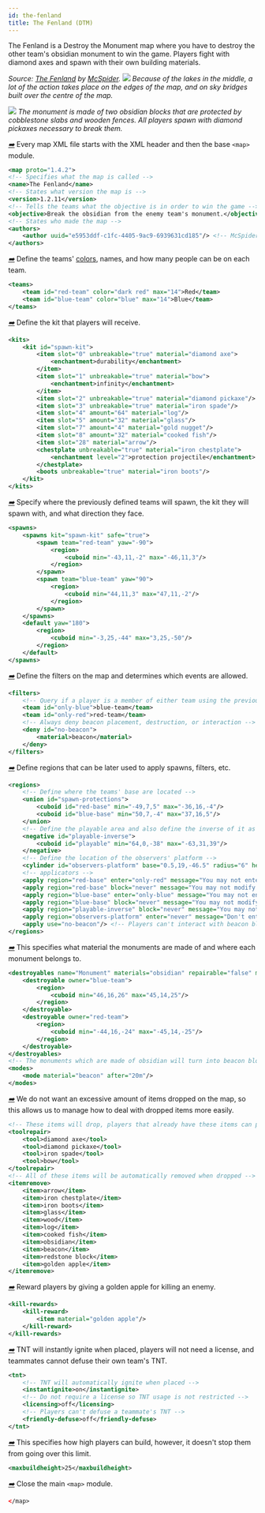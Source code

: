 ```yaml
---
id: the-fenland
title: The Fenland (DTM)
---
```


The Fenland is a Destroy the Monument map where you have to destroy the other team's obsidian monument to win the game.
Players fight with diamond axes and spawn with their own building materials.

_Source: [The Fenland](https://github.com/OvercastCommunity/PublicMaps/blob/main/dtcm/standard/the_fenland) by [McSpider](https://github.com/McSpider).
![](/img/examples/fenland1.png)
Because of the lakes in the middle, a lot of the action takes place on the edges of the map, and on
sky bridges built over the centre of the map._

![](/img/examples/fenland2.png)
_The monument is made of two obsidian blocks that are protected by cobblestone slabs and wooden fences.
All players spawn with diamond pickaxes necessary to break them._

[<i className="icon-right">➡️</i>](/docs/modules/general/main)
Every map XML file starts with the XML header and then the base `<map>` module.

```xml
<map proto="1.4.2">
<!-- Specifies what the map is called -->
<name>The Fenland</name>
<!-- States what version the map is -->
<version>1.2.11</version>
<!-- Tells the teams what the objective is in order to win the game -->
<objective>Break the obsidian from the enemy team's monument.</objective>
<!-- States who made the map -->
<authors>
    <author uuid="e5953ddf-c1fc-4405-9ac9-6939631cd185"/> <!-- McSpider -->
</authors>
```

[<i className="icon-right">➡️</i>](/docs/modules/format/teams)
Define the teams' [colors](/docs/reference/misc/formatting#chatColors), names, and how many people can be on each team.

```xml
<teams>
    <team id="red-team" color="dark red" max="14">Red</team>
    <team id="blue-team" color="blue" max="14">Blue</team>
</teams>
```

[<i className="icon-right">➡️</i>](/docs/modules/gear/kits)
Define the kit that players will receive.

```xml
<kits>
    <kit id="spawn-kit">
        <item slot="0" unbreakable="true" material="diamond axe">
            <enchantment>durability</enchantment>
        </item>
        <item slot="1" unbreakable="true" material="bow">
            <enchantment>infinity</enchantment>
        </item>
        <item slot="2" unbreakable="true" material="diamond pickaxe"/>
        <item slot="3" unbreakable="true" material="iron spade"/>
        <item slot="4" amount="64" material="log"/>
        <item slot="5" amount="32" material="glass"/>
        <item slot="7" amount="4" material="gold nugget"/>
        <item slot="8" amount="32" material="cooked fish"/>
        <item slot="28" material="arrow"/>
        <chestplate unbreakable="true" material="iron chestplate">
            <enchantment level="2">protection projectile</enchantment>
        </chestplate>
        <boots unbreakable="true" material="iron boots"/>
    </kit>
</kits>
```

[<i className="icon-right">➡️</i>](/docs/modules/mechanics/spawns)
Specify where the previously defined teams will spawn, the kit they will spawn with, and what direction they face.

```xml
<spawns>
    <spawns kit="spawn-kit" safe="true">
        <spawn team="red-team" yaw="-90">
            <region>
                <cuboid min="-43,11,-2" max="-46,11,3"/>
            </region>
        </spawn>
        <spawn team="blue-team" yaw="90">
            <region>
                <cuboid min="44,11,3" max="47,11,-2"/>
            </region>
        </spawn>
    </spawns>
    <default yaw="180">
        <region>
            <cuboid min="-3,25,-44" max="3,25,-50"/>
        </region>
    </default>
</spawns>
```

[<i className="icon-right">➡️</i>](/docs/modules/mechanics/filters)
Define the filters on the map and determines which events are allowed.

```xml
<filters>
    <!-- Query if a player is a member of either team using the previously defined team ID -->
    <team id="only-blue">blue-team</team>
    <team id="only-red">red-team</team>
    <!-- Always deny beacon placement, destruction, or interaction -->
    <deny id="no-beacon">
        <material>beacon</material>
    </deny>
</filters>
```

[<i className="icon-right">➡️</i>](/docs/modules/mechanics/regions)
Define regions that can be later used to apply spawns, filters, etc.

```xml
<regions>
    <!-- Define where the teams' base are located -->
    <union id="spawn-protections">
        <cuboid id="red-base" min="-49,7,5" max="-36,16,-4"/>
        <cuboid id="blue-base" min="50,7,-4" max="37,16,5"/>
    </union>
    <!-- Define the playable area and also define the inverse of it as well -->
    <negative id="playable-inverse">
        <cuboid id="playable" min="64,0,-38" max="-63,31,39"/>
    </negative>
    <!-- Define the location of the observers' platform -->
    <cylinder id="observers-platform" base="0.5,19,-46.5" radius="6" height="oo"/>
    <!-- applicators -->
    <apply region="red-base" enter="only-red" message="You may not enter the enemy team's base!"/>
    <apply region="red-base" block="never" message="You may not modify the base!"/>
    <apply region="blue-base" enter="only-blue" message="You may not enter the enemy team's base!"/>
    <apply region="blue-base" block="never" message="You may not modify the base!"/>
    <apply region="playable-inverse" block="never" message="You may not build outside the playing area!"/>
    <apply region="observers-platform" enter="never" message="Don't enter the observers spawn area!"/>
    <apply use="no-beacon"/> <!-- Players can't interact with beacon blocks -->
</regions>
```

[<i className="icon-right">➡️</i>](/docs/modules/objectives/dtm)
This specifies what material the monuments are made of and where each monument belongs to.

```xml
<destroyables name="Monument" materials="obsidian" repairable="false" mode-changes="true">
    <destroyable owner="blue-team">
        <region>
            <cuboid min="46,16,26" max="45,14,25"/>
        </region>
    </destroyable>
    <destroyable owner="red-team">
        <region>
            <cuboid min="-44,16,-24" max="-45,14,-25"/>
        </region>
    </destroyable>
</destroyables>
<!-- The monuments which are made of obsidian will turn into beacon blocks in 20 minutes -->
<modes>
    <mode material="beacon" after="20m"/>
</modes>
```

[<i className="icon-right">➡️</i>](/docs/modules/gear/repair-remove-keep)
We do not want an excessive amount of items dropped on the map, so this allows us to manage
how to deal with dropped items more easily.

```xml
<!-- These items will drop, players that already have these items can pick it up and will be merged -->
<toolrepair>
    <tool>diamond axe</tool>
    <tool>diamond pickaxe</tool>
    <tool>iron spade</tool>
    <tool>bow</tool>
</toolrepair>
<!-- All of these items will be automatically removed when dropped -->
<itemremove>
    <item>arrow</item>
    <item>iron chestplate</item>
    <item>iron boots</item>
    <item>glass</item>
    <item>wood</item>
    <item>log</item>
    <item>cooked fish</item>
    <item>obsidian</item>
    <item>beacon</item>
    <item>redstone block</item>
    <item>golden apple</item>
</itemremove>
```

[<i className="icon-right">➡️</i>](/docs/modules/gear/kill-rewards)
Reward players by giving a golden apple for killing an enemy.

```xml
<kill-rewards>
    <kill-reward>
        <item material="golden apple"/>
    </kill-reward>
</kill-rewards>
```

[<i className="icon-right">➡️</i>](/docs/modules/gear/tnt)
TNT will instantly ignite when placed, players will not need a license, and teammates cannot defuse their own team's TNT.

```xml
<tnt>
    <!-- TNT will automatically ignite when placed -->
    <instantignite>on</instantignite>
    <!-- Do not require a license so TNT usage is not restricted -->
    <licensing>off</licensing>
    <!-- Players can't defuse a teammate's TNT -->
    <friendly-defuse>off</friendly-defuse>
</tnt>
```
[<i className="icon-right">➡️</i>](/docs/modules/environment/world/#build-height)
This specifies how high players can build, however, it doesn't stop them from going over this limit.

```xml
<maxbuildheight>25</maxbuildheight>
```

[<i className="icon-right">➡️</i>](/docs/modules/general/main)
Close the main `<map>` module.

```xml
</map>
```
